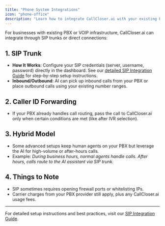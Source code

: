 ```yaml
---
title: "Phone System Integrations"
icon: "phone-office"
description: "Learn how to integrate CallCloser.ai with your existing PBX or VOIP infrastructure through SIP trunks"
---
```


For businesses with existing PBX or VOIP infrastructure, CallCloser.ai can integrate through SIP trunks or direct connections:

## 1. SIP Trunk

- **How It Works**: Configure your SIP credentials (server, username, password) directly in the dashboard. See our [detailed SIP Integration Guide](/provisioning/sip-trunking/sip-integration) for step-by-step setup instructions.
- **Inbound/Outbound**: AI can pick up inbound calls from your PBX or place outbound calls using your existing number ranges.

## 2. Caller ID Forwarding

- If your PBX already handles call routing, pass the call to CallCloser.ai only when certain conditions are met (like after IVR selection).

## 3. Hybrid Model

- Some advanced setups keep human agents on your PBX but leverage the AI for high-volume or after-hours calls.
- Example: _During business hours, normal agents handle calls. After hours, calls route to the AI assistant via SIP trunk._

## 4. Things to Note

- SIP sometimes requires opening firewall ports or whitelisting IPs.
- Carrier charges from your PBX provider still apply, plus any CallCloser.ai usage fees.

---

For detailed setup instructions and best practices, visit our [SIP Integration Guide](/provisioning/sip-trunking/sip-integration).
